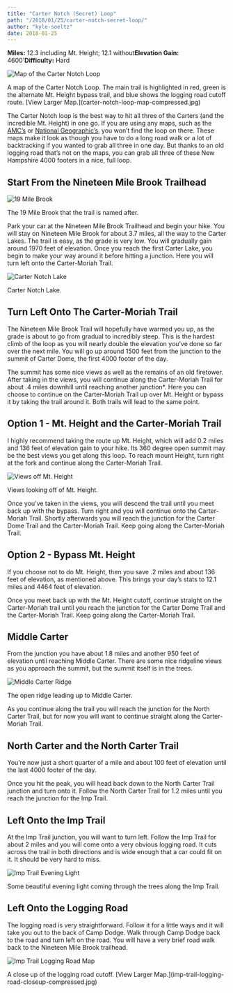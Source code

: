 ```yaml
---
title: "Carter Notch (Secret) Loop"
path: "/2018/01/25/carter-notch-secret-loop/"
author: "kyle-soeltz"
date: 2018-01-25
---
```


**Miles:** 12.3 including Mt. Height; 12.1 without**Elevation Gain:** 4600'**Difficulty:** Hard

![Map of the Carter Notch Loop](carter-notch-loop-map-compressed-378x500.jpg)

<Figcaption>A map of the Carter Notch Loop. The main trail is highlighted in red, green is the alternate Mt. Height bypass trail, and blue shows the logging road cutoff route. [View Larger Map.](carter-notch-loop-map-compressed.jpg)</Figcaption>

The Carter Notch loop is the best way to hit all three of the Carters (and the incredible Mt. Height) in one go. If you are using any maps, such as the [AMC’s](https://www.amazon.com/Mountains-National-Forest-Appalachian-Mountain/dp/1628420774/ref=as_li_ss_tl?ie=UTF8&qid=1521140268&sr=8-2&keywords=white+mountain+maps&linkCode=ll1&tag=reconnectlife-20&linkId=894c1428fc36ec198a3a8c39a94a09a5) or [National Geographic’s](https://www.amazon.com/Mountain-National-Forest-Geographic-Illustrated/dp/159775224X/ref=as_li_ss_tl?s=books&ie=UTF8&qid=1521140424&sr=1-1&keywords=white+mountain+map+national+geographic&linkCode=ll1&tag=reconnectlife-20&linkId=8c59314184e80bc2e82cded66e5b27d5), you won’t find the loop on there. These maps make it look as though you have to do a long road walk or a lot of backtracking if you wanted to grab all three in one day. But thanks to an old logging road that’s not on the maps, you can grab all three of these New Hampshire 4000 footers in a nice, full loop.

## Start From the Nineteen Mile Brook Trailhead

![19 Mile Brook](19-mile-brook-compressed-500x500.jpg)

<Figcaption>The 19 Mile Brook that the trail is named after.</Figcaption>

Park your car at the Nineteen Mile Brook Trailhead and begin your hike. You will stay on Nineteen Mile Brook for about 3.7 miles, all the way to the Carter Lakes. The trail is easy, as the grade is very low. You will gradually gain around 1970 feet of elevation. Once you reach the first Carter Lake, you begin to make your way around it before hitting a junction. Here you will turn left onto the Carter-Moriah Trail.

![Carter Notch Lake](carter-notch-lake-compressed-500x328.jpg)

<Figcaption>Carter Notch Lake.</Figcaption>

## Turn Left Onto The Carter-Moriah Trail

The Nineteen Mile Brook Trail will hopefully have warmed you up, as the grade is about to go from gradual to incredibly steep. This is the hardest climb of the loop as you will nearly double the elevation you’ve done so far over the next mile. You will go up around 1500 feet from the junction to the summit of Carter Dome, the first 4000 footer of the day.

The summit has some nice views as well as the remains of an old firetower. After taking in the views, you will continue along the Carter-Moriah Trail for about .4 miles downhill until reaching another junction\*. Here you can choose to continue on the Carter-Moriah Trail up over Mt. Height or bypass it by taking the trail around it. Both trails will lead to the same point.

## Option 1 - Mt. Height and the Carter-Moriah Trail

I highly recommend taking the route up Mt. Height, which will add 0.2 miles and 136 feet of elevation gain to your hike. Its 360 degree open summit may be the best views you get along this loop. To reach mount Height, turn right at the fork and continue along the Carter-Moriah Trail.

![Views off Mt. Height](IMG_20171113_105922_114-500x452.jpg)

<Figcaption>Views looking off of Mt. Height.</Figcaption>

Once you’ve taken in the views, you will descend the trail until you meet back up with the bypass. Turn right and you will continue onto the Carter-Moriah Trail. Shortly afterwards you will reach the junction for the Carter Dome Trail and the Carter-Moriah Trail. Keep going along the Carter-Moriah Trail.

## Option 2 - Bypass Mt. Height

If you choose not to do Mt. Height, then you save .2 miles and about 136 feet of elevation, as mentioned above. This brings your day’s stats to 12.1 miles and 4464 feet of elevation.

Once you meet back up with the Mt. Height cutoff, continue straight on the Carter-Moriah trail until you reach the junction for the Carter Dome Trail and the Carter-Moriah Trail. Keep going along the Carter-Moriah Trail.

## Middle Carter

From the junction you have about 1.8 miles and another 950 feet of elevation until reaching Middle Carter. There are some nice ridgeline views as you approach the summit, but the summit itself is in the trees.

![Middle Carter Ridge](middle-carter-ridge-compressed-500x500.jpg)

<Figcaption>The open ridge leading up to Middle Carter.</Figcaption>

As you continue along the trail you will reach the junction for the North Carter Trail, but for now you will want to continue straight along the Carter-Moriah Trail.

## North Carter and the North Carter Trail

You’re now just a short quarter of a mile and about 100 feet of elevation until the last 4000 footer of the day.

Once you hit the peak, you will head back down to the North Carter Trail junction and turn onto it. Follow the North Carter Trail for 1.2 miles until you reach the junction for the Imp Trail. 

## Left Onto the Imp Trail

At the Imp Trail junction, you will want to turn left. Follow the Imp Trail for about 2 miles and you will come onto a very obvious logging road. It cuts across the trail in both directions and is wide enough that a car could fit on it. It should be very hard to miss.

![Imp Trail Evening Light](imp-trail-evening-light-compressed-500x328.jpg)

<Figcaption>Some beautiful evening light coming through the trees along the Imp Trail.</Figcaption>

## Left Onto the Logging Road

The logging road is very straightforward. Follow it for a little ways and it will take you out to the back of Camp Dodge. Walk through Camp Dodge back to the road and turn left on the road. You will have a very brief road walk back to the Nineteen Mile Brook trailhead.

![Imp Trail Logging Road Map](imp-trail-logging-road-closeup-compressed-500x500.jpg)

<Figcaption>A close up of the logging road cutoff. [View Larger Map.](imp-trail-logging-road-closeup-compressed.jpg)</Figcaption>

